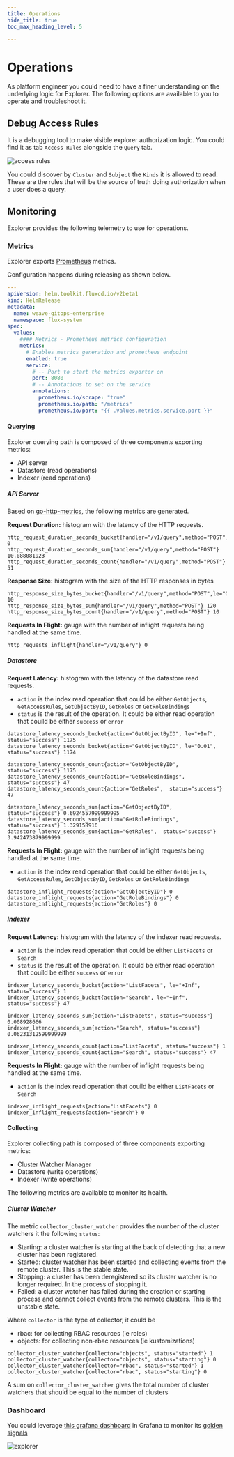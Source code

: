 ```yaml
---
title: Operations
hide_title: true
toc_max_heading_level: 5

---
```



# Operations <TierLabel tiers="Enterprise" />

<AlphaWarning/>

As platform engineer you could need to have a finer understanding on the underlying logic for Explorer. The following
options are available to you to operate and troubleshoot it.

## Debug Access Rules

It is a debugging tool to make visible explorer authorization logic. You could find it as tab `Access Rules`  alongside
the `Query` tab.

![access rules](imgs/debug-access-rules.png)

You could discover by `Cluster` and `Subject` the `Kinds` it is allowed to read. These are the rules that
will be the source of truth doing authorization when a user does a query.

## Monitoring

Explorer provides the following telemetry to use for operations.

### Metrics

Explorer exports [Prometheus](https://prometheus.io/) metrics.

Configuration happens during releasing as shown below.

```yaml
---
apiVersion: helm.toolkit.fluxcd.io/v2beta1
kind: HelmRelease
metadata:
  name: weave-gitops-enterprise
  namespace: flux-system
spec:
  values:
    #### Metrics - Prometheus metrics configuration
    metrics:
      # Enables metrics generation and prometheus endpoint
      enabled: true
      service:
        # -- Port to start the metrics exporter on
        port: 8080
        # -- Annotations to set on the service
        annotations:
          prometheus.io/scrape: "true"
          prometheus.io/path: "/metrics"
          prometheus.io/port: "{{ .Values.metrics.service.port }}"
```

#### Querying

Explorer querying path is composed of three components exporting metrics:

- API server
- Datastore (read operations)
- Indexer (read operations)

##### API Server

Based on [go-http-metrics](https://github.com/slok/go-http-metrics/blob/master/metrics/prometheus/prometheus.go), the following
metrics are generated.

**Request Duration:** histogram with the latency of the HTTP requests.

```
http_request_duration_seconds_bucket{handler="/v1/query",method="POST",le="0.05"} 0
http_request_duration_seconds_sum{handler="/v1/query",method="POST"} 10.088081923
http_request_duration_seconds_count{handler="/v1/query",method="POST"} 51
```

**Response Size:** histogram with the size of the HTTP responses in bytes

```
http_response_size_bytes_bucket{handler="/v1/query",method="POST",le="0.05"} 10
http_response_size_bytes_sum{handler="/v1/query",method="POST"} 120
http_response_size_bytes_count{handler="/v1/query",method="POST"} 10
```

**Requests In Flight:** gauge with the number of inflight requests being handled at the same time.

```
http_requests_inflight{handler="/v1/query"} 0
```

##### Datastore

**Request Latency:** histogram with the latency of the datastore read requests.

- `action` is the index read operation that could be either `GetObjects`, `GetAccessRules`, `GetObjectByID`, `GetRoles` or `GetRoleBindings`
- `status` is the result of the operation. It could be either  read operation that couild be either `success` or `error`

```
datastore_latency_seconds_bucket{action="GetObjectByID", le="+Inf", status="success"} 1175
datastore_latency_seconds_bucket{action="GetObjectByID", le="0.01", status="success"} 1174
```
```
datastore_latency_seconds_count{action="GetObjectByID",  status="success"} 1175
datastore_latency_seconds_count{action="GetRoleBindings",  status="success"} 47
datastore_latency_seconds_count{action="GetRoles",  status="success"} 47
```
```
datastore_latency_seconds_sum{action="GetObjectByID",  status="success"} 0.6924557999999995
datastore_latency_seconds_sum{action="GetRoleBindings",  status="success"} 1.329158916
datastore_latency_seconds_sum{action="GetRoles",  status="success"} 3.942473879999999
```

**Requests In Flight:** gauge with the number of inflight requests being handled at the same time.

- `action` is the index read operation that could be either `GetObjects`, `GetAccessRules`, `GetObjectByID`, `GetRoles` or `GetRoleBindings`

```
datastore_inflight_requests{action="GetObjectByID"} 0
datastore_inflight_requests{action="GetRoleBindings"} 0
datastore_inflight_requests{action="GetRoles"} 0
```

##### Indexer

**Request Latency:** histogram with the latency of the indexer read requests.

- `action` is the index read operation that could be either `ListFacets` or `Search`
- `status` is the result of the operation. It could be either  read operation that couild be either `success` or `error`

```
indexer_latency_seconds_bucket{action="ListFacets", le="+Inf", status="success"} 1
indexer_latency_seconds_bucket{action="Search", le="+Inf", status="success"} 47
```
```
indexer_latency_seconds_sum{action="ListFacets", status="success"} 0.008928666
indexer_latency_seconds_sum{action="Search", status="success"} 0.06231312599999999
```
```
indexer_latency_seconds_count{action="ListFacets", status="success"} 1
indexer_latency_seconds_count{action="Search", status="success"} 47
```

**Requests In Flight:** gauge with the number of inflight requests being handled at the same time.

- `action` is the index read operation that couild be either `ListFacets` or `Search`

```
indexer_inflight_requests{action="ListFacets"} 0
indexer_inflight_requests{action="Search"} 0
```

#### Collecting

Explorer collecting path is composed of three components exporting metrics:

- Cluster Watcher Manager
- Datastore (write operations)
- Indexer (write operations)

The following metrics are available to monitor its health.

##### Cluster Watcher

The metric `collector_cluster_watcher` provides the number of the cluster watchers it the following `status`:
- Starting: a cluster watcher is starting at the back of detecting that a new cluster has been registered.
- Started: cluster watcher has been started and collecting events from the remote cluster. This is the stable state.
- Stopping: a cluster has been deregistered so its cluster watcher is no longer required. In the process of stopping it.
- Failed: a cluster watcher has failed during the creation or starting process and cannot collect events from the remote clusters. This is the unstable state.

Where `collector` is the type of collector, it could be
- rbac: for collecting RBAC resources (ie roles)
- objects: for collecting non-rbac resources (ie kustomizations)

```
collector_cluster_watcher{collector="objects", status="started"} 1
collector_cluster_watcher{collector="objects", status="starting"} 0
collector_cluster_watcher{collector="rbac", status="started"} 1
collector_cluster_watcher{collector="rbac", status="starting"} 0
```

A sum on `collector_cluster_watcher` gives the total number of cluster watchers that should be equal to the number of clusters

### Dashboard

You could leverage [this grafana dashboard](../assets/dashboards/explorer.json) in Grafana to monitor its [golden signals](https://sre.google/sre-book/monitoring-distributed-systems/#xref_monitoring_golden-signals)

![explorer](imgs/explorer-query-metrics.png)
